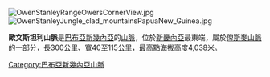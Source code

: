 {{noteTA
|G1 = TO
}}
[[Image:OwenStanleyRangeOwersCornerView.jpg|right]]
[[Image:OwenStanleyJungle_clad_mountainsPapuaNew_Guinea.jpg|thumb]]

'''歐文斯坦利山脈'''是[[巴布亞新幾內亞|巴布亞新幾內亞]]的[[山脈|山脈]]，位於[[新畿內亞|新畿內亞]]最東端，屬於[[俾斯麥山脈|俾斯麥山脈]]的一部分，長300公里、寬40至115公里，最高點海拔高度4,038米。
{{PapuaNewGuinea-geo-stub}}
[[Category:巴布亞新幾內亞山脈|Category:巴布亞新幾內亞山脈]]